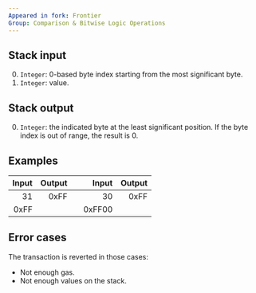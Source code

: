 ```yaml
---
Appeared in fork: Frontier
Group: Comparison & Bitwise Logic Operations
---
```


## Stack input

0. `Integer`: 0-based byte index starting from the most significant byte.
1. `Integer`: value.

## Stack output

0. `Integer`: the indicated byte at the least significant position. If the byte index is out of range, the result is 0.

## Examples

| Input | Output | | Input | Output |
|------:|-------:|-|------:|-------:|
| 31 | 0xFF | | 30 | 0xFF |
| 0xFF | | | 0xFF00 | |

## Error cases

The transaction is reverted in those cases:
- Not enough gas.
- Not enough values on the stack.

